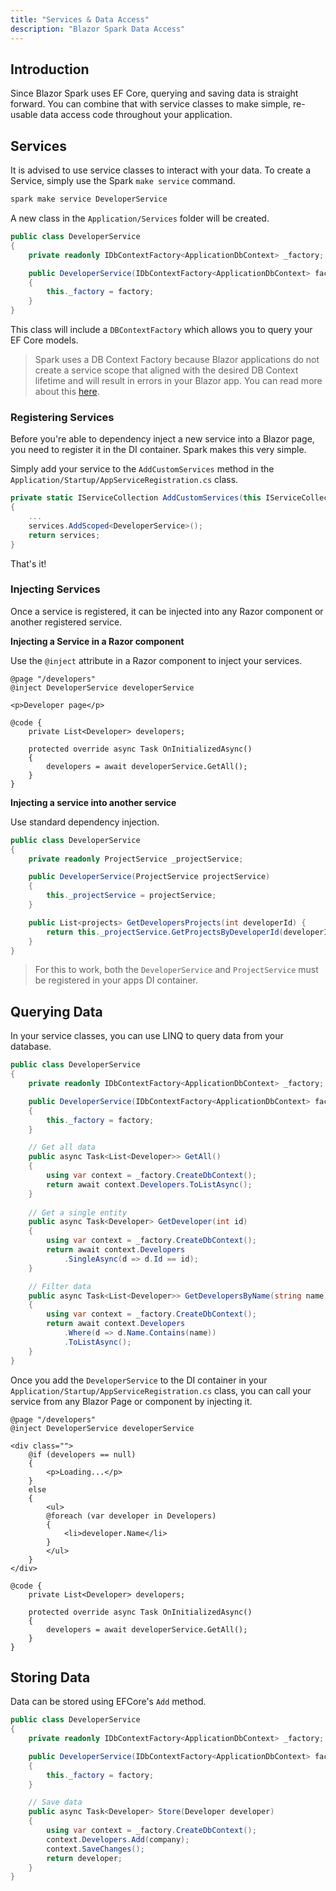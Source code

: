 ```yaml
---
title: "Services & Data Access"
description: "Blazor Spark Data Access"
---
```


## Introduction
Since Blazor Spark uses EF Core, querying and saving data is straight forward. You can combine that with service classes to make simple, re-usable data access code throughout your application.

## Services
It is advised to use service classes to interact with your data. To create a Service, simply use the Spark `make service` command.

```bash
spark make service DeveloperService
```
A new class in the `Application/Services` folder will be created.

```csharp
public class DeveloperService
{
    private readonly IDbContextFactory<ApplicationDbContext> _factory;

    public DeveloperService(IDbContextFactory<ApplicationDbContext> factory)
    {
        this._factory = factory;
    }
}
```
This class will include a `DBContextFactory` which allows you to query your EF Core models.

> Spark uses a DB Context Factory because Blazor applications do not create a service scope that aligned with the desired DB Context lifetime and will result in errors in your Blazor app.
> You can read more about this [here](https://learn.microsoft.com/en-us/ef/core/dbcontext-configuration/#using-a-dbcontext-factory-eg-for-blazor).

### Registering Services
Before you're able to dependency inject a new service into a Blazor page, you need to register it in the DI container. Spark makes this very simple. 

Simply add your service to the `AddCustomServices` method in the  `Application/Startup/AppServiceRegistration.cs` class.
```csharp
private static IServiceCollection AddCustomServices(this IServiceCollection services)
{
    ...
    services.AddScoped<DeveloperService>();
    return services;
}
```

That's it!

### Injecting Services
Once a service is registered, it can be injected into any Razor component or another registered service.

**Injecting a Service in a Razor component**

Use the `@inject` attribute in a Razor component to inject your services.
```razor
@page "/developers"
@inject DeveloperService developerService

<p>Developer page</p>

@code {
	private List<Developer> developers;

	protected override async Task OnInitializedAsync()
	{
		developers = await developerService.GetAll();
	}
}
```

**Injecting a service into another service**

Use standard dependency injection.
```csharp
public class DeveloperService
{
    private readonly ProjectService _projectService;

    public DeveloperService(ProjectService projectService)
    {
        this._projectService = projectService;
    }

    public List<projects> GetDevelopersProjects(int developerId) {
        return this._projectService.GetProjectsByDeveloperId(developerId);
    }
}
```

>
> For this to work, both the `DeveloperService` and `ProjectService` must be registered in your apps DI container.
>

## Querying Data
In your service classes, you can use LINQ to query data from your database.

```csharp
public class DeveloperService
{
    private readonly IDbContextFactory<ApplicationDbContext> _factory;

    public DeveloperService(IDbContextFactory<ApplicationDbContext> factory)
    {
        this._factory = factory;
    }

    // Get all data
    public async Task<List<Developer>> GetAll()
    {
        using var context = _factory.CreateDbContext();
        return await context.Developers.ToListAsync();
    }
    
    // Get a single entity
    public async Task<Developer> GetDeveloper(int id)
    {
        using var context = _factory.CreateDbContext();
        return await context.Developers
            .SingleAsync(d => d.Id == id);
    }

    // Filter data
    public async Task<List<Developer>> GetDevelopersByName(string name)
    {
        using var context = _factory.CreateDbContext();
        return await context.Developers
            .Where(d => d.Name.Contains(name))
            .ToListAsync();
    }
}
```

Once you add the `DeveloperService` to the DI container in your `Application/Startup/AppServiceRegistration.cs` class, you can call your service from any Blazor Page or component by injecting it.
```razor
@page "/developers"
@inject DeveloperService developerService

<div class="">
    @if (developers == null)
    {
        <p>Loading...</p>
    }
    else
    {
        <ul>
        @foreach (var developer in Developers)
        {
            <li>developer.Name</li>
        }
        </ul>
    }
</div>

@code {
	private List<Developer> developers;

	protected override async Task OnInitializedAsync()
	{
		developers = await developerService.GetAll();
	}
}
```

## Storing Data
Data can be stored using EFCore's `Add` method.

```csharp
public class DeveloperService
{
    private readonly IDbContextFactory<ApplicationDbContext> _factory;

    public DeveloperService(IDbContextFactory<ApplicationDbContext> factory)
    {
        this._factory = factory;
    }

    // Save data
    public async Task<Developer> Store(Developer developer)
    {
        using var context = _factory.CreateDbContext();
        context.Developers.Add(company);
        context.SaveChanges();
        return developer;
    }
}
```